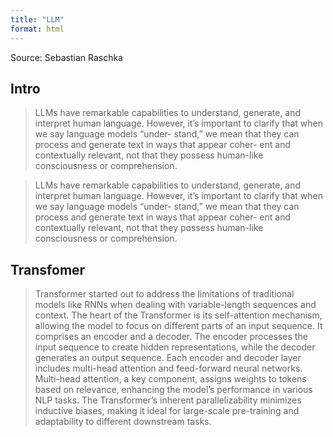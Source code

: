 ```yaml
---
title: "LLM"
format: html
---
```


Source: Sebastian Raschka 

## Intro

> LLMs have remarkable capabilities to understand, generate, and interpret human
language. However, it’s important to clarify that when we say language models “under-
stand,” we mean that they can process and generate text in ways that appear coher-
ent and contextually relevant, not that they possess human-like consciousness or
comprehension.


> LLMs have remarkable capabilities to understand, generate, and interpret human
language. However, it’s important to clarify that when we say language models “under-
stand,” we mean that they can process and generate text in ways that appear coher-
ent and contextually relevant, not that they possess human-like consciousness or
comprehension.


## Transfomer

> Transformer started out to address the limitations of traditional models like RNNs when dealing with variable-length sequences and context. The heart of the Transformer is its self-attention mechanism, allowing the model to focus on different parts of an input sequence. It comprises an encoder and a decoder. The encoder processes the input sequence to create hidden representations, while the decoder generates an output sequence. Each encoder and decoder layer includes multi-head attention and feed-forward neural networks. Multi-head attention, a key component, assigns weights to tokens based on relevance, enhancing the model’s performance in various NLP tasks. The Transformer’s inherent parallelizability minimizes inductive biases, making it ideal for large-scale pre-training and adaptability to different downstream tasks.
